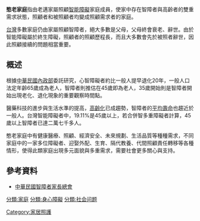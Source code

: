 {{wwv|area=台灣}}

'''憨老家庭'''指由老邁家屬照顧[[智能障礙|智能障礙]]家庭成員，使家中存在智障者與高齡者的雙重需求狀態，照顧者和被照顧者均變成照顧需求者的家庭。

[[台灣|台灣]]多數家庭仍由家屬照顧智障者，絕大多數是父母，父母終會衰老、辭世。由於智能障礙屬於終生障礙，照顧者的照顧歷程長，而且大多數會先於被照者辭世，因此照顧接續的問題相當重要。

==概述==
根據[[中華民國內政部|中華民國內政部]]委託研究，心智障礙者約比一般人提早退化20年，一般人口法定年齡65歲成為老人，智障者則推估在45歲即為老人，35歲開始則是智障者開始出現老化、退化現象的重要觀察時間點。

醫藥科技的進步與生活水準的提高，[[高齡化|高齡化]]已成趨勢，智障者的[[平均壽命|平均壽命]]也趨近於一般人。台灣智能障礙者中，19.11%是45歲以上，若合併智多重障礙者計算，45歲以上智障者已達二萬七千多人。

憨老家庭中有健康醫療、照顧、經濟安全、未來規劃、生活品質等種種需求，不同家庭中的一家多位障礙者、迎娶外配、生育、隔代教養、代間照顧責任轉移等各種情形，使得此類家庭出現多元面貌與多重需求，需要社會更多關心與支持。

==參考資料==
*[http://www.papmh.org.tw 中華民國智障者家長總會] {{Wayback|url=http://www.papmh.org.tw/ |date=20170708144341 }}

[[分類:家庭|分類:家庭]]
[[分類:身心障礙|分類:身心障礙]]
[[分類:社会问题|分類:社会问题]]
[[Category:家居照護|Category:家居照護]]